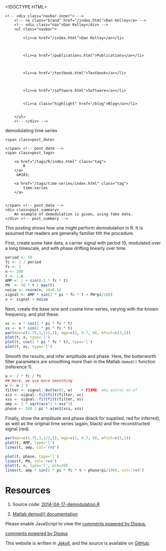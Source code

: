 <!DOCTYPE HTML>
<html>
<head>
<link rel='stylesheet' type='text/css' href='/css/syntax.css' />
<link rel='stylesheet' type='text/css' href='/css/style.css' />
<meta charset="UTF-8">
<title>demodulating time series</title>
</head>

<body>
<div class="navbar">
    <!-- <div class="navbar-inner"> -->
        <!-- <a class="brand" href="/index.html">Dan Kelley</a> -->
        <!-- <div class="nav">Dan Kelley</div> -->
        <ul class="navbar">
            
            <li><a href="/index.html">Dan Kelley</a></li>
            

            
            <li><a href="/publications.html">Publications</a></li>
            

            
            <li><a href="/textbook.html">Textbook</a></li>
            

            
            <li><a href="/software.html">Software</a></li>
            
            
            <li><a class="highlight" href="/blog">Blog</a></li>
            

        </ul>
        <!-- </div> -->
</div>

<div id="content">
    




<!-- <div class="span8"> -->

<div class=topnav>

<!-- | <a href='/blog'>Home</a> | -->

</div> <!-- topnav -->


<div class="page-header">

<div class=post_title>demodulating time series</div>
<!-- </div> --> <!-- span8 -->

<!-- <div class="span4"> -->

<div class=slug>
    <span class=post_date>
        
    </span> <!-- post_date -->
    <span class=post_tags>
        
        <a href="/tags/R/index.html" class="tag">
            R
        </a>
         &#183; 
        
        <a href="/tags/time-series/index.html" class="tag">
            time-series
        </a>
        
        
    </span> <!-- post_date -->
    <div class=post_summary>
        An example of demodulation is given, using fake data.
    </div> <!-- post_summary -->
</div> <!-- slug ->

<!-- </div> -->
<!-- span4 -->
</div> <!-- page-header -->

This posting shows how one might perform demodulation in R.  It is assumed that readers are generally familiar tith the procedure.

First, create some fake data, a carrier signal with period 10, modulated over a long timescale, and with phase drifting linearly over time.

```r
period <- 10
fc <- 1 / period
fs <- 1
n <- 200
t <- 1:n
AMP <- 1 + sin(0.5 * fc * t)
PH  <- 50 * t / max(t)
noise <- rnorm(n, sd=0.5)
signal <- AMP * sin(2 * pi * fc * t + PH*pi/180)
x <- signal + noise
```

Next, create the base sine and cosine time-series, varying with the known frequency, and plot these.
```r
xc <- x * cos(2 * pi * fc * t)
xs <- x * sin(2 * pi * fc * t)
par(mar=c(1.75,3,1/2,1), mgp=c(2, 0.7, 0), mfcol=c(3,1))
plot(t, x, type='l')
plot(t, cos(2 * pi * fc * t), type='l')
plot(t, xc, type='l')
```

Smooth the results, and infer amplitude and phase.  Here, the butterworth filter parameters are smoothing more than in the Matlab ``demod()`` function (reference 1).

```r
w <- 2 * fc / fs
## Here, we use more smoothing
w <- w / 5
filter <- signal::butter(5, w)    # FIXME: why extras on w?
xcs <- signal::filtfilt(filter, xc)
xss <- signal::filtfilt(filter, xs)
amp <- 2 * sqrt(xcs^2 + xss^2)
phase <- 180 / pi * atan2(xcs, xss)
```

Finally, show the amplitude and phase (black for supplied, red for inferred), as well as the original time series (again, black) and the reconstructed signal (red).


```r
par(mar=c(1.75,3,1/2,1), mgp=c(2, 0.7, 0), mfcol=c(3,1))
plot(t, AMP, type='l')
lines(t, amp, col='red')

plot(t, phase, type='l')
lines(t, PH, col='red')
plot(t, x, type='l', pch=20)
lines(t, amp * sin(2 * pi * fc * t + phase*pi/180), col='red')
```


# Resources

1. Source code: [2014-04-17-demodulation.R](/assets/2014-02-17-demodulation.R)

2. [Matlab demod() documentation](http://www.mathworks.com/help/signal/ref/demod.html)



<div id="disqus_thread"></div>
<script type="text/javascript">
/* * * CONFIGURATION VARIABLES: EDIT BEFORE PASTING INTO YOUR WEBPAGE * * */
var disqus_shortname = 'dankelleydalhousie'; // required: replace example with your forum shortname

/* * * DON'T EDIT BELOW THIS LINE * * */
(function() {
 var dsq = document.createElement('script'); dsq.type = 'text/javascript'; dsq.async = true;
 dsq.src = '//' + disqus_shortname + '.disqus.com/embed.js';
 (document.getElementsByTagName('head')[0] || document.getElementsByTagName('body')[0]).appendChild(dsq);
 })();
</script>
<noscript>Please enable JavaScript to view the <a href="http://disqus.com/?ref_noscript">comments powered by Disqus.</a></noscript>
<a href="http://disqus.com" class="dsq-brlink">comments powered by <span class="logo-disqus">Disqus</span></a>


</div>

<p class="footnote">This website is written in <a
href="http://jekyllrb.com">Jekyll</a>, and the source is available on <a
href="https://github.com/dankelley/dankelley.github.io">GitHub</a>.</p>

</body>
</html>


